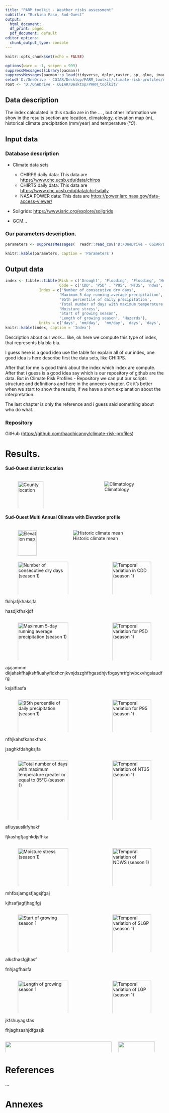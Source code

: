 ```yaml
---
title: "PARM toolkit - Weather risks assessment"
subtitle: "Burkina Faso, Sud-Ouest"
output:
  html_document:
  df_print: paged
  pdf_document: default
editor_options: 
  chunk_output_type: console
---
```


```r
knitr::opts_chunk$set(echo = FALSE)
```

```r
options(warn = -1, scipen = 999)
suppressMessages(library(pacman))
suppressMessages(pacman::p_load(tidyverse, dplyr,raster, sp, glue, imager))
setwd('D:/OneDrive - CGIAR/Desktop/PARM_toolkit/climate-risk-profiles/notebook/')
root <- 'D:/OneDrive - CGIAR/Desktop/PARM_toolkit/'
```

<!-- <div align="center"> 
<div> -->
## Data description


The index calculated in this studio are in the ... , but other information we show in the results section are location, climatology, elevation map (m), historical climate precipitation (mm/year) and temperature (°𝐶). 


## Input data


### Database description

<div align="left"> 

* Climate data sets
  + CHIRPS daily data: This data are <https://www.chc.ucsb.edu/data/chirps>
  + CHIRTS daily data: This data are          <https://www.chc.ucsb.edu/data/chirtsdaily>
  - NASA POWER data: This data are <https://power.larc.nasa.gov/data-access-viewer/>
  
* Soilgrids: <https://www.isric.org/explore/soilgrids> 

* GCM...

<div>




### Our parameters description. 
```r
parameters <- suppressMessages(  readr::read_csv('D:/OneDrive - CGIAR/Desktop/PARM_toolkit/parameters.csv') )

knitr::kable(parameters, caption = 'Parameters')
```



## Output data

```r
index <- tibble::tibble(Risk = c('Drought', 'Flooding', 'Flooding', 'Heat', 'Flooding', 'Growing-season related', 'Growing-season related', 'Risk'), 
                        Code = c('CDD', 'P5D' , 'P95', 'NT35', 'ndws', 'SLGP', 'LGP', 'HDZ'), 
               Index = c('Number of consecutive dry days',
                        'Maximum 5-day running average precipitation',
                        '95th percentile of daily precipitation', 
                        'Total number of days with maximum temperature greater or equal to 35°C 	days', 
                        'Moisture stress', 
                        'Start of growing season', 
                        'Length of growing season', 'Hazards'), 
               Units = c('days', 'mm/day',  'mm/day', 'days', 'days', 'day of the year', 'days', '--'))
knitr::kable(index, caption = 'Index')
```




<div align="left"> Description about our work... like, ok here we compute this type of index, that represents bla bla bla. 

I guess here is a good idea use the table for explain all of our index, one good idea is here describe first the data sets, like CHIRPS. 

After that for me is good think about the index which index are compute. After that i guess is a good idea say which is our repository of github are the data. But in Climate Risk Profiles - Repository we can put our scripts structure and definitions and here in the annexes chapter. Ok it's better when we start to show the results, if we have a short explanation about the interpretation. 

The last chapter is only the reference and i guess said something about who do what. 
<div>







<!-- Comments --> 

### Repository 
GitHub (<https://github.com/haachicanoy/climate-risk-profiles>)



<!--Ok here we need all of our graphs are center--> 


# Results.


#### Sud-Ouest district location

:::::: {.columns}
::: {.column width="35%"}
![County location](D:/OneDrive - CGIAR/Desktop/PARM_toolkit/slides/Sud-Ouest/maps/Sud-Ouest.png){width="95%"}
:::
::: {.column width="13%"}

::::::
::: {.column width="47%"}
![Climatology](D:/OneDrive - CGIAR/Desktop/PARM_toolkit/slides/Sud-Ouest/Sud-Ouest_climatology_manual_seasons.png)
:::
::::::


#### Sud-Ouest Multi Annual Climate with Elevation profile

:::::: {.columns}
::: {.column width="32%"}
![Elevation map](D:/OneDrive - CGIAR/Desktop/PARM_toolkit/slides/Sud-Ouest/Sud-Ouest_elevation.png){width="90%"}
:::
::: {.column width="68%"}
![Historic climate mean](D:/OneDrive - CGIAR/Desktop/PARM_toolkit/slides/Sud-Ouest/maps/A_Multi_Anual.png)
:::
::::::




:::::: {.columns}
::: {.column width="52%"}

![Number of consecutive dry days _(season 1)_](D:/OneDrive - CGIAR/Desktop/PARM_toolkit/slides/Sud-Ouest/maps/Dif_CDD_1.png){width=100%}

:::
::: {.column width="4%"}
    
:::
::: {.column width="44%"}

![Temporal variation in CDD _(season 1)_](D:/OneDrive - CGIAR/Desktop/PARM_toolkit/slides/Sud-Ouest/time_series/ts_CDD_season_1.png){width=100%} 

:::
::::::





fklhjafjkhaksjfa

hasdjkfhskjdf



:::::: {.columns}
::: {.column width="52%"}

![Maximum 5-day running average precipitation _(season 1)_](D:/OneDrive - CGIAR/Desktop/PARM_toolkit/slides/Sud-Ouest/maps/Dif_P5D_1.png){width=100%}

:::
::: {.column width="4%"}

:::
::: {.column width="44%"}

![Temporal variation for P5D _(season 1)_](D:/OneDrive - CGIAR/Desktop/PARM_toolkit/slides/Sud-Ouest/time_series/ts_P5D_season_1.png){width=100%}

:::
::::::



ajajammm dkjahskfhajkshfiuahyfidxhcnjkvnjdszghfhgasdhjvfbgsyhrtfghvbcxvhgsiaudfrg

ksjalflasfa



:::::: {.columns}
::: {.column width="52%"}

![95th percentile of daily precipitation _(season 1)_](D:/OneDrive - CGIAR/Desktop/PARM_toolkit/slides/Sud-Ouest/maps/Dif_P95_1.png){width=100%}

:::
::: {.column width="4%"}

:::
::: {.column width="44%"}

![Temporal variation for P95 _(season 1)_](D:/OneDrive - CGIAR/Desktop/PARM_toolkit/slides/Sud-Ouest/time_series/ts_P95_season_1.png){width=100%}

:::
::::::


nfhjkahsfkahskfhak

jsaghkfdahgksjfa


:::::: {.columns}
::: {.column width="52%"}

![Total number of days with maximum temperature greater or equal to 35°C _(season 1)_](D:/OneDrive - CGIAR/Desktop/PARM_toolkit/slides/Sud-Ouest/maps/Dif_NT35_1.png){width=100%}

:::
::: {.column width="4%"}

:::
::: {.column width="44%"}

![Temporal variation of NT35 _(season 1)_](D:/OneDrive - CGIAR/Desktop/PARM_toolkit/slides/Sud-Ouest/time_series/ts_NT35_season_1.png){width=100%}

:::
::::::


afiuyausikfyhakf

fjkashgfjaghkdjsfhka


:::::: {.columns}
::: {.column width="52%"}

![Moisture stress _(season 1)_](D:/OneDrive - CGIAR/Desktop/PARM_toolkit/slides/Sud-Ouest/maps/Dif_ndws_1.png){width=100%}

:::
::: {.column width="4%"}

:::
::: {.column width="44%"}

![Temporal variation of NDWS _(season 1)_](D:/OneDrive - CGIAR/Desktop/PARM_toolkit/slides/Sud-Ouest/time_series/ts_ndws_season_1.png){width=100%}

:::
::::::


mhfbsjamgsfjagsjfgaj

kjhsafjagfjhagjfgj


:::::: {.columns}
::: {.column width="52%"}

![Start of growing season 1](D:/OneDrive - CGIAR/Desktop/PARM_toolkit/slides/Sud-Ouest/maps/all_SLGP_1.png){width=100%}

:::
::: {.column width="4%"}

:::
::: {.column width="44%"}

![Temporal variation of SLGP _(season 1)_](D:/OneDrive - CGIAR/Desktop/PARM_toolkit/slides/Sud-Ouest/time_series/ts_SLGP_season_1.png){width=100%}

:::
::::::

alksfhasfgjhasf

fnhjagfhasfa


:::::: {.columns}
::: {.column width="52%"}

![Length of growing season 1](D:/OneDrive - CGIAR/Desktop/PARM_toolkit/slides/Sud-Ouest/maps/all_LGP_1.png){width=100%}

:::
::: {.column width="4%"}

:::
::: {.column width="44%"}

![Temporal variation of LGP _(season 1)_](D:/OneDrive - CGIAR/Desktop/PARM_toolkit/slides/Sud-Ouest/time_series/ts_LGP_season_1.png){width=100%}

:::
::::::


jkfshuyagsfas

fhjaghsashjdfgasjk




:::::: {.columns}
::: {.column width="70%"}

![](D:/OneDrive - CGIAR/Desktop/PARM_toolkit/slides/Sud-Ouest/Hazards_biv.png){width=100%}

::: 
::: {.column width="30%"}

![](D:/OneDrive - CGIAR/Desktop/PARM_toolkit/slides/Sud-Ouest/Hazards_count.png){width=90%}

:::
::::::



# References 

...

# Annexes 

